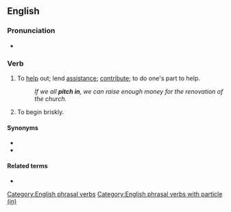 {{also|pitchin'}}
==English==

===Pronunciation===
* {{audio|en|En-au-pitch in.ogg|Audio (AU)}}

===Verb===
{{en-verb|pitches in|pitching in|pitched in}}

# {{lb|en|idiomatic}} To [[help]] out; lend [[assistance]]; [[contribute]]; to do one's part to help.
#: ''If we all '''pitch in''', we can raise enough money for the renovation of the church.''
# To begin briskly. <!--Chambers 1908-->

====Synonyms====
* {{l|en|chip in}}
* {{l|en|muck in}}

====Related terms====
* {{l|en|pitch into}}

[[Category:English phrasal verbs]]
[[Category:English phrasal verbs with particle (in)]]